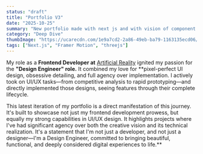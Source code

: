 ```yaml
---
status: "draft"
title: "Portfolio V3"
date: "2025-10-25"
summary: "New portfolio made with next js and with vision of component lab"
category: "Deep Dive"
thumbImage: "https://ucarecdn.com/1e9a7cd2-2a86-49eb-ba79-1163135ecd06/-/preview/920x600/"
tags: ["Next.js", "Framer Motion", "threejs"]
---
```


My role as a **Frontend Developer at** [Artificial Reality]("/notes/artificial-reality") ignited my passion for the **"Design Engineer" role.** It combined my love for \*\*pixel-perfect UI design, obsessive detailing, and full agency over implementation. I actively took on UI/UX tasks—from competitive analysis to rapid prototyping—and directly implemented those designs, seeing features through their complete lifecycle.

This latest iteration of my portfolio is a direct manifestation of this journey. It's built to showcase not just my frontend development prowess, but equally my strong capabilities in UI/UX design. It highlights projects where I've had significant agency over both the creative vision and its technical realization. It's a statement that I'm not just a developer, and not just a designer—I'm a Design Engineer, committed to bringing beautiful, functional, and deeply considered digital experiences to life.\*\*
